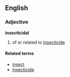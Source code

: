 ==English==

===Adjective===
'''insecticidal'''
# of or related to [[insecticide]]

====Related terms====
*[[insect]]
*[[insecticide]]